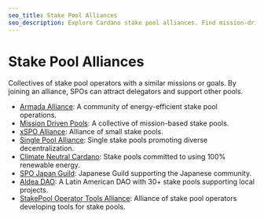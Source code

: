 ```yaml
---
seo_title: Stake Pool Alliances
seo_description: Explore Cardano stake pool alliances. Find mission-driven collectives, eco-friendly groups, and single pools. Find and support a stake pool with purpose.
---
```


# Stake Pool Alliances

Collectives of stake pool operators with a similar missions or goals. By joining an alliance, SPOs can attract delegators and support other pools.

- [Armada Alliance](https://armada-alliance.com/): A community of energy-efficient stake pool operations.
- [Mission Driven Pools](https://missiondrivenpools.org/): A collective of mission-based stake pools.
- [xSPO Alliance](https://www.xspo-alliance.org/): Alliance of small stake pools.
- [Single Pool Alliance](https://singlepoolalliance.net/): Single stake pools promoting diverse decentralization.
- [Climate Neutral Cardano](https://climateneutralcardano.org/): Stake pools committed to using 100% renewable energy.
- [SPO Japan Guild](https://spojapanguild.net/): Japanese Guild supporting the Japanese community.
- [Aldea DAO](https://aldea-dao.org/): A Latin American DAO with 30+ stake pools supporting local projects.
- [StakePool Operator Tools Alliance](https://github.com/gitmachtl/StakePool-Operator-Tools-Alliance): Alliance of stake pool operators developing tools for stake pools.